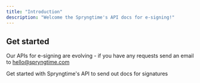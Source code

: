 ```yaml
---
title: "Introduction"
description: "Welcome the Spryngtime's API docs for e-signing!"
---
```


## Get started

Our APIs for e-signing are evolving - if you have any requests send an email to hello@spryngtime.com

<CardGroup cols={1}>
  <Card title="Quickstart" icon="pen-to-square" href="https://mintlify.com/docs/quickstart">
    Get started with Spryngtime's API to send out docs for signatures
  </Card>
</CardGroup>